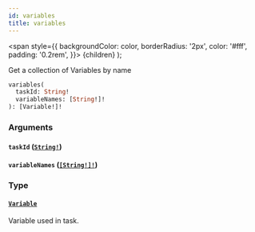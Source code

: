 ```yaml
---
id: variables
title: variables
---
```


<span
style={{
      backgroundColor: color,
      borderRadius: '2px',
      color: '#fff',
      padding: '0.2rem',
    }}>
{children}
</span>
);

Get a collection of Variables by name

```graphql
variables(
  taskId: String!
  variableNames: [String!]!
): [Variable!]!

```

### Arguments

#### `taskId` ([`String!`](/docs/apis-clients/tasklist-api/scalars/string))

#### `variableNames` ([`[String!]!`](/docs/apis-clients/tasklist-api/scalars/string))

### Type

#### [`Variable`](/docs/apis-clients/tasklist-api/objects/variable)

Variable used in task.
